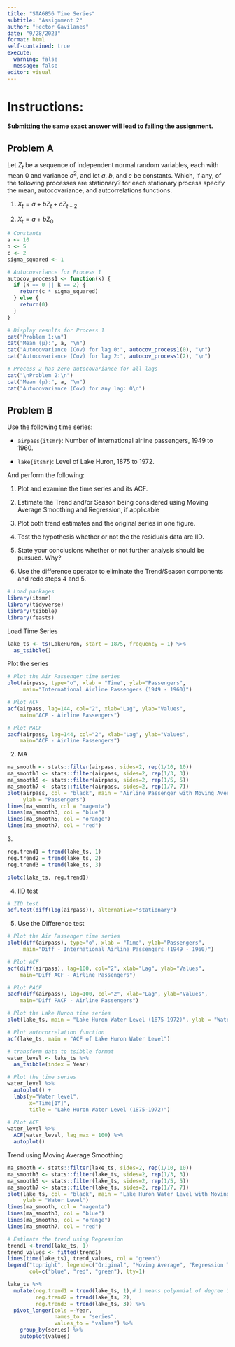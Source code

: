 ```yaml
---
title: "STA6856 Time Series"
subtitle: "Assignment 2"
author: "Hector Gavilanes"
date: "9/28/2023"
format: html
self-contained: true
execute: 
  warning: false
  message: false
editor: visual
---
```


# Instructions:

**Submitting the same exact answer will lead to failing the assignment.**

## Problem A

Let $Z_t$ be a sequence of independent normal random variables, each with mean 0 and variance $\sigma^2$, and let $a$, $b$, and $c$ be constants. Which, if any, of the following processes are stationary? for each stationary process specify the mean, autocovariance, and autcorrelations functions.

1.  $X_t = a+ bZ_t + cZ_{t-2}$

2.  $X_t = a+ bZ_0$

```r
# Constants
a <- 10
b <- 5
c <- 2
sigma_squared <- 1

# Autocovariance for Process 1
autocov_process1 <- function(k) {
  if (k == 0 || k == 2) {
    return(c * sigma_squared)
  } else {
    return(0)
  }
}

# Display results for Process 1
cat("Problem 1:\n")
cat("Mean (μ):", a, "\n")
cat("Autocovariance (Cov) for lag 0:", autocov_process1(0), "\n")
cat("Autocovariance (Cov) for lag 2:", autocov_process1(2), "\n")

# Process 2 has zero autocovariance for all lags
cat("\nProblem 2:\n")
cat("Mean (μ):", a, "\n")
cat("Autocovariance (Cov) for any lag: 0\n")

```

## Problem B

Use the following time series:

-   `airpass{itsmr}`: Number of international airline passengers, 1949 to 1960.

-   `lake{itsmr}`: Level of Lake Huron, 1875 to 1972.

And perform the following:

1.  Plot and examine the time series and its ACF.

2.  Estimate the Trend and/or Season being considered using Moving Average Smoothing and Regression, if applicable

3.  Plot both trend estimates and the original series in one figure.

4.  Test the hypothesis whether or not the the residuals data are IID.

5.  State your conclusions whether or not further analysis should be pursued. Why?

6.  Use the difference operator to eliminate the Trend/Season components and redo steps 4 and 5.

```r
# Load packages
library(itsmr)
library(tidyverse)
library(tsibble)
library(feasts)
```

Load Time Series

```r
lake_ts <- ts(LakeHuron, start = 1875, frequency = 1) %>% 
  as_tsibble()
```

Plot the series

```r
# Plot the Air Passenger time series
plot(airpass, type="o", xlab = "Time", ylab="Passengers", 
     main="International Airline Passengers (1949 - 1960)")

# Plot ACF
acf(airpass, lag=144, col="2", xlab="Lag", ylab="Values", 
    main="ACF - Airline Passengers")

# Plot PACF
pacf(airpass, lag=144, col="2", xlab="Lag", ylab="Values", 
    main="ACF - Airline Passengers")
```

2.  MA

```r
ma_smooth <- stats::filter(airpass, sides=2, rep(1/10, 10))
ma_smooth3 <- stats::filter(airpass, sides=2, rep(1/3, 3))
ma_smooth5 <- stats::filter(airpass, sides=2, rep(1/5, 5))
ma_smooth7 <- stats::filter(airpass, sides=2, rep(1/7, 7))
plot(airpass, col = "black", main = "Airline Passenger with Moving Average Smooth",
     ylab = "Passengers")
lines(ma_smooth, col = "magenta")
lines(ma_smooth3, col = "blue")
lines(ma_smooth5, col = "orange")
lines(ma_smooth7, col = "red")
```

3\.

```r
reg.trend1 = trend(lake_ts, 1) 
reg.trend2 = trend(lake_ts, 2) 
reg.trend3 = trend(lake_ts, 3)

plotc(lake_ts, reg.trend1)
```

4.  IID test

```r
# IID test
adf.test(diff(log(airpass)), alternative="stationary")
```

5.  Use the Difference test

```r
# Plot the Air Passenger time series
plot(diff(airpass), type="o", xlab = "Time", ylab="Passengers", 
     main="Diff - International Airline Passengers (1949 - 1960)")

# Plot ACF
acf(diff(airpass), lag=100, col="2", xlab="Lag", ylab="Values", 
    main="Diff ACF - Airline Passengers")

# Plot PACF
pacf(diff(airpass), lag=100, col="2", xlab="Lag", ylab="Values", 
    main="Diff PACF - Airline Passengers")
```

```r
# Plot the Lake Huron time series
plot(lake_ts, main = "Lake Huron Water Level (1875-1972)", ylab = "Water Level")

# Plot autocorrelation function
acf(lake_ts, main = "ACF of Lake Huron Water Level")
```

```r
# transform data to tsibble format
water_level <- lake_ts %>% 
  as_tsibble(index = Year)

# Plot the time series
water_level %>% 
  autoplot() +
  labs(y="Water level",
       x="Time[1Y]",
       title = "Lake Huron Water Level (1875-1972)")

# Plot ACF
water_level %>% 
  ACF(water_level, lag_max = 100) %>% 
  autoplot()
```

Trend using Moving Average Smoothing

```r
ma_smooth <- stats::filter(lake_ts, sides=2, rep(1/10, 10))
ma_smooth3 <- stats::filter(lake_ts, sides=2, rep(1/3, 3))
ma_smooth5 <- stats::filter(lake_ts, sides=2, rep(1/5, 5))
ma_smooth7 <- stats::filter(lake_ts, sides=2, rep(1/7, 7))
plot(lake_ts, col = "black", main = "Lake Huron Water Level with Moving Average Smooth",
     ylab = "Water Level")
lines(ma_smooth, col = "magenta")
lines(ma_smooth3, col = "blue")
lines(ma_smooth5, col = "orange")
lines(ma_smooth7, col = "red")
```

```r
# Estimate the trend using Regression
trend1 <-trend(lake_ts, 1)
trend_values <- fitted(trend1)
lines(time(lake_ts), trend_values, col = "green")
legend("topright", legend=c("Original", "Moving Average", "Regression Trend"),
       col=c("blue", "red", "green"), lty=1)
```

```r
lake_ts %>%
  mutate(reg.trend1 = trend(lake_ts, 1),# 1 means polynmial of degree 1 
         reg.trend2 = trend(lake_ts, 2),
         reg.trend3 = trend(lake_ts, 3)) %>% 
  pivot_longer(cols =-Year,
               names_to = "series",
               values_to = "values") %>%
    group_by(series) %>%
    autoplot(values)
```
